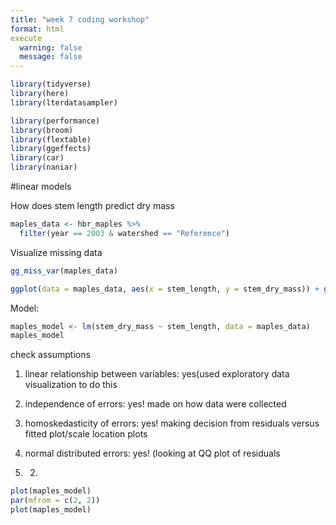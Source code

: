 ```yaml
---
title: "week 7 coding workshop"
format: html
execute
  warning: false
  message: false
---
```


```r
library(tidyverse)
library(here)
library(lterdatasampler)

library(performance)
library(broom)
library(flextable)
library(ggeffects)
library(car)
library(naniar)
```

#linear models

How does stem length predict dry mass

```r
maples_data <- hbr_maples %>% 
  filter(year == 2003 & watershed == "Reference")
```

Visualize missing data

```r
gg_miss_var(maples_data)
```

```r
ggplot(data = maples_data, aes(x = stem_length, y = stem_dry_mass)) + geom_point()

```

Model:

```r
maples_model <- lm(stem_dry_mass ~ stem_length, data = maples_data)
maples_model
```

check assumptions

1.  linear relationship between variables: yes(used exploratory data visualization to do this

2.   independence of errors: yes! made on how data were collected

3.  homoskedasticity of errors: yes! making decision from residuals versus fitted plot/scale location plots

4.  normal distributed errors: yes! (looking at QQ plot of residuals

5.  <div>

    2.  <div>

        </div>

    </div>

```r
plot(maples_model)
par(mfrom = c(2, 2))
plot(maples_model)
```
